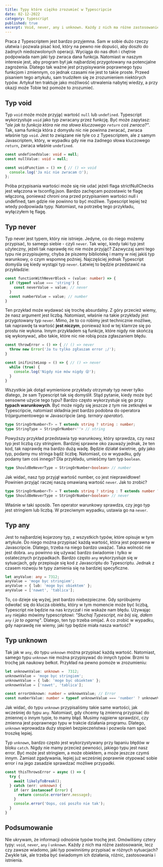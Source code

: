 ---
title: Typy które ciężko zrozumieć w Typescripcie
date: 02-12-2022
category: typescript
published: true
excerpt: Void, never, any i unknown. Każdy z nich ma różne zastosowanie. Natomiast czy zawsze wiadomo jaki typ powinniśmy przypisać w różnych sytuacjach? Zazwyczaj tak, ale trzeba być świadomym ich działania, różnic i istnienia.
---

Praca z Typescriptem jest bardzo przyjemna. Sam w sobie dużo rzeczy ułatwia i pozwala pisać kod, który na pewno nie dopuści, aby doszło do żadnych niedozwolonych operacji. Wyciąga do nas dłoń i chętnie podpowiada nam jaki typ zwraca dana funkcja. Natomiast w naszym interesie jest, aby program był jak najbardziej przygotowany na potencjalne zagrożenia. Dlatego tak ważne jest przypisywanie poprawnego typu funkcjom i zmiennym, co jednak czasami nie jest to takie proste. Przeed pisaniem tego artykułu, sam trudziłem się ze zrozumieniem niektórych typów. Artykuł ten traktuje jako możliwość utrwalenia nabytej wiedzy, a przy okazji może Tobie też pomoże to zrozumieć.

## Typ void

Typ `void` moźe może przyjąć wartość `null` lub `undefined`. Typescript wykorzystuje `void` jako typ zwracany przez funkcję. Być może zapytasz: _"ale jak to funkcja która nie ma słowa kluczowego `return` coś zwraca?"_. Tak, sama funkcja która z domysłu nic nie powinna zwracać, zwraca właśnie typ `void`. Jest to związane nie tyle co z Typescriptem, ale z samym Javascriptem, który, w wypadku gdy nie ma żadnego słowa kluczowego `return`, zwraca właśnie `undefined`.

```ts
const undefinedValue: void = null;
const nullValue: void = null;

const voidFunction = () => { // () => void 
  console.log('Ja nic nie zwracam 🙄');
};
```

<Callout>Próba przypisania wartości może się nie udać jeżeli flaga strictNullChecks jest włączona w tsconfig.json. Bardzo zachęcam pozostawic te flagę włączoną, ponieważ chroni ona przed przypisaniem wartości null i undefined, tam gdzie nie powinno to być możliwe. Typescript lepiej też wtedy podpowiada typy. Natomiast, na potrzebę tego przykładu, wyłączyłem tę flagę.</Callout>

## Typ never

Typ never jest typem, który nie istnieje. Jedyne, co do niego możemy przypisać, to samego siebie - czyli `never`. Tak więc, kiedy taki typ jest użyteczny, jeżeli tak naprawdę nic nie może przyjąć? Zazwyczaj sami tego typu nie przypisujemy, chyba że piszemy bibliotekę i mamy w niej jakiś typ warunkowy, o czym wspomnę poźniej. Najczęściej jednak Typescript domyśla się kiedy wystąpi typ `never`. Łatwiej to będzie przedstawić na przykładzie:

```ts
const functionWithNeverBlock = (value: number) => {
  if (typeof value === 'string') {
    const neverValue = value; // never
  }
  const numberValue = value; // number
}
```

Ten przykład może wydawać się trochę absurdalny. Z góry przecież wiemy, że nasz argument jest liczbą. Natomiast, właśnie na takie przykłady jest przygotowany typ `never`. Mimo, że to co robimy jest technicznie możliwe, tak naprawdę ta wartość __jest niczym__, ponieważ kod w tej klamrze się po prostu nie wykona. Innym przykładem są funkcje, które nigdy nie skończą się wykonywać, albo takie, które nic nie robią poza zgłaszaniem błędu.

```ts
const throwError = () => { // () => never
  throw new Error('Ja tu tylko zgłaszam error ;/');
}

const inifiniteLoop = () => { // () => never
  while (true) {
    console.log('Nigdy nie mów nigdy 😜');
  }
}
```

Wszystkie jak dotąd wymienione przykłady otrzymały typ never tylko dlatego, że sam Typescript tak się domyślił. Stąd pytanie, kiedy może być sensowne użycie tego typu? Bardzo często wykorzystuje się go przy __typach warunkowych__. Być może nigdy się jeszcze z tym nie zetknąłeś w Typescripcie, natomiast składnia jest bardzo podobna do operatora trójargumentowego w Javascripcie (ang. _ternary operator_).

```ts
type StringOrNumber<T> = T extends string ? string : number;
type StringType = StringOrNumber<''> // string
```

Powyższy przykład przedstawia typ warunkowy, który sprawdza, czy nasz typ jest liczbą czy stringiem. Bardziej sprawne oko zauważy jednak, że ten kod, tak naprawdę ma bardzo dużą wadę. Będzie działał świetnie, gdy jako typ, podamy mu stringa bądź liczbę. Natomiast, co w wypadku, gdy podamy tam coś innego? Dla przykładu, umieśćmy tam typ `boolean`.

```ts
type ShouldBeNeverType = StringOrNumber<boolean> // number
```

Jak widać, nasz typ przyjął wartość number, co jest nieprawidłowe! Powinien przyjąć raczej naszą omawianą wartość `never`. Jak to zrobić?

```ts
type StringOrNumber<T> = T extends string ? string : T extends number ? number : never;
type ShouldBeNeverType = StringOrNumber<boolean> // never
```

Właśnie w taki sposób. Ten operator warunkowy sprawdza, czy jego typ jest stringiem lub liczbą. W przeciwnym wypadku, ustawia go na `never`.

## Typ any

Jest to najbardziej kojarzony typ, z wszystkich typów, które opisuje w tym artykule. Do niego można przypisać każdą wartość, która jest poprawna w Javascripcie. Dlatego, trzeba na niego bardzo uważać. Taka wolność nie jest dobra. `any` powinno się używać bardzo świadomie i tylko w ostatecznych przypadkach. Bardzo często `any` wykorzystuje się w sytuacjach, gdy przepisuje się kod z Javascriptu do Typescriptu. Jednak z czasem rozwoju te typy zamienia się na bardziej specyficzne.

```ts
let anyValue: any = 7312;
anyValue = 'moge byc stringiem';
anyValue = { lub: 'moge byc obiektem' };
anyValue = ['nawet', 'tablica'];
```

To, co dzieje się wyżej, jest bardzo niebezpieczne. Gdy spróbujemy odwołać się do klucza obiektu, który w tym momencie może być liczbą, Typescript nie będzie na nas krzyczał i nie wskaże nam błędu. Używając `any` niejako mówimy typescriptowi: _"Słuchaj Typescript, nie bój się, dałem `any` i ja to ogarnę"_. Dlatego, ten typ trzeba omijać. A co zrobić w wypadku, gdy naprawdę nie wiemy, jaki typ będzie miała nasza wartość?

## Typ unknown

Tak jak w `any`, do typu `unknown` można przypisać każdą wartość. Natomiast, samego typu `unknown` nie można przypisywać do innych typów. Brzmi to trochę jak naukowy bełkot. Przykład na pewno pomoże w zrozumieniu:

```ts
let unknownValue: unknown =  7312;
unknownValue = 'moge byc stringiem';
unknownValue = { lub: 'moge byc obiektem' };
unknownValue = ['nawet', 'tablica'];

const errorUnknown: number = unknownValue; // Error
const numberValue: number = typeof unknownValue === 'number' ? unknownValue : 0; // unknownValue || 0
```

Jak widać, do typu `unknown` przypisaliśmy takie same wartości, jak wcześniej do typu `any`. Natomiast, gdy chcemy tą zmienną przypisać do zmiennej o innym typie, to mamy błąd. Musimy najpierw sprawdzić, czy zmienna jest poprawnego typu w trakcie działania programu. Dlatego, `unknown` wprowadza duży stopień bezpieczeństwa i pozwola nam spać troszkę lepiej.

Typ `unknown`, bardzo często jest wykorzystywany przy łapaniu błędów w bloku `catch`. Nigdy nie mamy przecież pewności, jakiego typu jest nasz error. Być może jest stringiem, a może obiektem, a może jeszcze czymś innym. Zamiast zgadywania, lepiej już wcześniej poprawnie otypować sobie error i na jego zasadzie sprawdzać możliwe przypadki.

```ts
const thisThrowsError = async () => {
  try {
    await likelyToBreak();
  } catch (err: unknown) {
    if (err instanceof Error) {
      return console.error(err.message);
    }
    console.error('Oops, coś poszło nie tak');
  }
}
```

## Podsumowanie

Nie ukrywam, że informacji odnośnie typów trochę jest. Omówiliśmy cztery typy: `void`, `never`, `any` i `unknown`. Każdy z nich ma różne zastosowanie, lecz czy zawsze wiadomo, jaki typ powinniśmy przypisać w różnych sytuacjach? Zwykle tak, ale trzeba być świadomym ich działania, różnic, zastosowania i istnienia.
